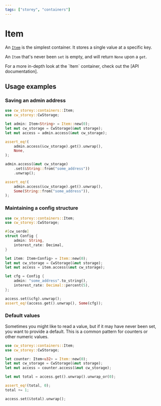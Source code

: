 ```yaml
---
tags: ["storey", "containers"]
---
```



# Item

An [`Item`] is the simplest container. It stores a single value at a specific key.

An `Item` that's never been `set` is empty, and will return `None` upon a `get`.

<Callout>
For a more in-depth look at the `Item` container, check out the [API documentation].
</Callout>

## Usage examples

### Saving an admin address

```rust template="storage"
use cw_storey::containers::Item;
use cw_storey::CwStorage;

let admin: Item<String> = Item::new(0);
let mut cw_storage = CwStorage(&mut storage);
let mut access = admin.access(&mut cw_storage);

assert_eq!(
    admin.access(&cw_storage).get().unwrap(),
    None,
);

admin.access(&mut cw_storage)
    .set(&String::from("some_address"))
    .unwrap();

assert_eq!(
    admin.access(&cw_storage).get().unwrap(),
    Some(String::from("some_address")),
);
```

### Maintaining a config structure

```rust template="storage"
use cw_storey::containers::Item;
use cw_storey::CwStorage;

#[cw_serde]
struct Config {
    admin: String,
    interest_rate: Decimal,
}

let item: Item<Config> = Item::new(0);
let mut cw_storage = CwStorage(&mut storage);
let mut access = item.access(&mut cw_storage);

let cfg = Config {
    admin: "some_address".to_string(),
    interest_rate: Decimal::percent(5),
};

access.set(&cfg).unwrap();
assert_eq!(access.get().unwrap(), Some(cfg));
```

### Default values

Sometimes you might like to read a value, but if it may have never been set, you want to provide a
default. This is a common pattern for counters or other numeric values.

```rust template="storage"
use cw_storey::containers::Item;
use cw_storey::CwStorage;

let counter: Item<u32> = Item::new(0);
let mut cw_storage = CwStorage(&mut storage);
let mut access = counter.access(&mut cw_storage);

let mut total = access.get().unwrap().unwrap_or(0);

assert_eq!(total, 0);
total += 1;

access.set(&total).unwrap();
```

[`Item`]: https://docs.rs/cw-storey/latest/cw_storey/containers/type.Item.html
[API documentation]: https://docs.rs/cw-storey/latest/cw_storey/containers/type.Item.html
